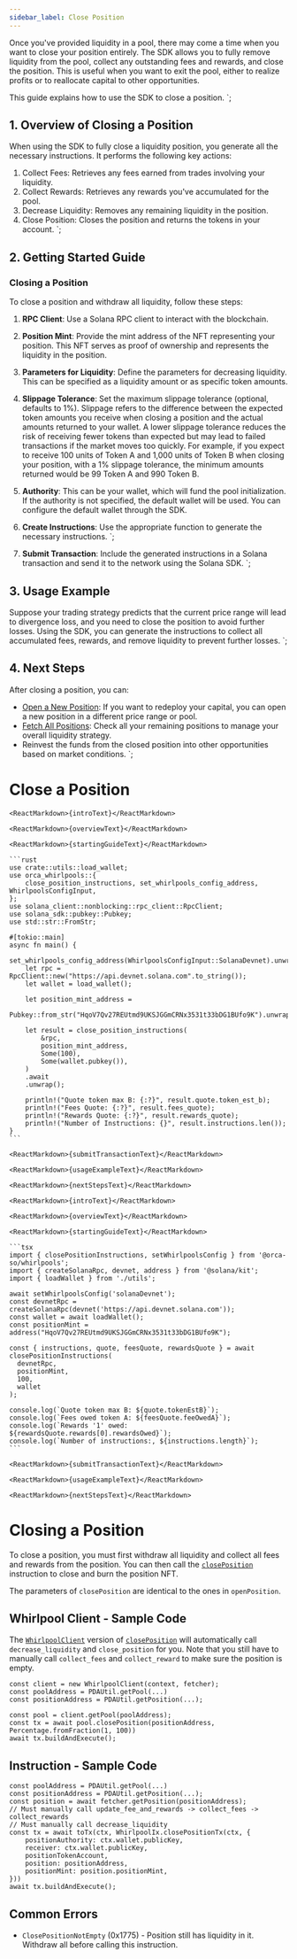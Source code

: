```yaml
---
sidebar_label: Close Position
---
```


Once you've provided liquidity in a pool, there may come a time when you want to close your position entirely. The SDK allows you to fully remove liquidity from the pool, collect any outstanding fees and rewards, and close the position. This is useful when you want to exit the pool, either to realize profits or to reallocate capital to other opportunities.

This guide explains how to use the SDK to close a position.
`;

## 1. Overview of Closing a Position
When using the SDK to fully close a liquidity position, you generate all the necessary instructions. It performs the following key actions:

1. Collect Fees: Retrieves any fees earned from trades involving your liquidity.
2. Collect Rewards: Retrieves any rewards you've accumulated for the pool.
3. Decrease Liquidity: Removes any remaining liquidity in the position.
4. Close Position: Closes the position and returns the tokens in your account.
`;

## 2. Getting Started Guide
### Closing a Position
To close a position and withdraw all liquidity, follow these steps:
1. **RPC Client**: Use a Solana RPC client to interact with the blockchain.
2. **Position Mint**: Provide the mint address of the NFT representing your position. This NFT serves as proof of ownership and represents the liquidity in the position.
3. **Parameters for Liquidity**: Define the parameters for decreasing liquidity. This can be specified as a liquidity amount or as specific token amounts.
4. **Slippage Tolerance**: Set the maximum slippage tolerance (optional, defaults to 1%). Slippage refers to the difference between the expected token amounts you receive when closing a position and the actual amounts returned to your wallet. A lower slippage tolerance reduces the risk of receiving fewer tokens than expected but may lead to failed transactions if the market moves too quickly. For example, if you expect to receive 100 units of Token A and 1,000 units of Token B when closing your position, with a 1% slippage tolerance, the minimum amounts returned would be 99 Token A and 990 Token B.
5. **Authority**: This can be your wallet, which will fund the pool initialization. If the authority is not specified, the default wallet will be used. You can configure the default wallet through the SDK.
6. **Create Instructions**: Use the appropriate function to generate the necessary instructions.
`;

7. **Submit Transaction**: Include the generated instructions in a Solana transaction and send it to the network using the Solana SDK.
`;

## 3. Usage Example
Suppose your trading strategy predicts that the current price range will lead to divergence loss, and you need to close the position to avoid further losses. Using the SDK, you can generate the instructions to collect all accumulated fees, rewards, and remove liquidity to prevent further losses.
`;

## 4. Next Steps
After closing a position, you can:

- [Open a New Position](01-Open%20Position.mdx): If you want to redeploy your capital, you can open a new position in a different price range or pool.
- [Fetch All Positions](02-Fetch%20Positions.mdx): Check all your remaining positions to manage your overall liquidity strategy.
- Reinvest the funds from the closed position into other opportunities based on market conditions.
`;

# Close a Position

<Tabs groupId="sdk-type">
  <TabItem value="rust" label="Rust">

    <ReactMarkdown>{introText}</ReactMarkdown>

    <ReactMarkdown>{overviewText}</ReactMarkdown>

    <ReactMarkdown>{startingGuideText}</ReactMarkdown>

    ```rust
    use crate::utils::load_wallet;
    use orca_whirlpools::{
        close_position_instructions, set_whirlpools_config_address, WhirlpoolsConfigInput,
    };
    use solana_client::nonblocking::rpc_client::RpcClient;
    use solana_sdk::pubkey::Pubkey;
    use std::str::FromStr;

    #[tokio::main]
    async fn main() {
        set_whirlpools_config_address(WhirlpoolsConfigInput::SolanaDevnet).unwrap();
        let rpc = RpcClient::new("https://api.devnet.solana.com".to_string());
        let wallet = load_wallet();

        let position_mint_address =
            Pubkey::from_str("HqoV7Qv27REUtmd9UKSJGGmCRNx3531t33bDG1BUfo9K").unwrap();

        let result = close_position_instructions(
            &rpc,
            position_mint_address,
            Some(100),
            Some(wallet.pubkey()),
        )
        .await
        .unwrap();

        println!("Quote token max B: {:?}", result.quote.token_est_b);
        println!("Fees Quote: {:?}", result.fees_quote);
        println!("Rewards Quote: {:?}", result.rewards_quote);
        println!("Number of Instructions: {}", result.instructions.len());
    }
    ```

    <ReactMarkdown>{submitTransactionText}</ReactMarkdown>

    <ReactMarkdown>{usageExampleText}</ReactMarkdown>

    <ReactMarkdown>{nextStepsText}</ReactMarkdown>

  </TabItem>

  <TabItem value="typescript-kit" label="TypeScript Kit">

    <ReactMarkdown>{introText}</ReactMarkdown>

    <ReactMarkdown>{overviewText}</ReactMarkdown>

    <ReactMarkdown>{startingGuideText}</ReactMarkdown>

    ```tsx
    import { closePositionInstructions, setWhirlpoolsConfig } from '@orca-so/whirlpools';
    import { createSolanaRpc, devnet, address } from '@solana/kit';
    import { loadWallet } from './utils';

    await setWhirlpoolsConfig('solanaDevnet');
    const devnetRpc = createSolanaRpc(devnet('https://api.devnet.solana.com'));
    const wallet = await loadWallet();
    const positionMint = address("HqoV7Qv27REUtmd9UKSJGGmCRNx3531t33bDG1BUfo9K");

    const { instructions, quote, feesQuote, rewardsQuote } = await closePositionInstructions(
      devnetRpc,
      positionMint,
      100,
      wallet
    );

    console.log(`Quote token max B: ${quote.tokenEstB}`);
    console.log(`Fees owed token A: ${feesQuote.feeOwedA}`);
    console.log(`Rewards '1' owed: ${rewardsQuote.rewards[0].rewardsOwed}`);
    console.log(`Number of instructions:, ${instructions.length}`);
    ```

    <ReactMarkdown>{submitTransactionText}</ReactMarkdown>

    <ReactMarkdown>{usageExampleText}</ReactMarkdown>

    <ReactMarkdown>{nextStepsText}</ReactMarkdown>

  </TabItem>

  <TabItem value="typescript-legacy" label="TypeScript Legacy">

  # Closing a Position
  To close a position, you must first withdraw all liquidity and collect all fees and rewards from the position. You can then call the [`closePosition`](https://dev.orca.so/legacy/interfaces/Whirlpool.html#closePosition) instruction to close and burn the position NFT.

  The parameters of `closePosition` are identical to the ones in `openPosition`.

  ## Whirlpool Client - Sample Code
  The [`WhirlpoolClient`](https://dev.orca.so/legacy/interfaces/WhirlpoolClient.html) version of [`closePosition`](https://dev.orca.so/legacy/interfaces/Whirlpool.html#closePosition) will automatically call `decrease_liquidity` and `close_position` for you. Note that you still have to manually call `collect_fees` and `collect_reward` to make sure the position is empty.

  ```tsx
  const client = new WhirlpoolClient(context, fetcher);
  const poolAddress = PDAUtil.getPool(...)
  const positionAddress = PDAUtil.getPosition(...);

  const pool = client.getPool(poolAddress);
  const tx = await pool.closePosition(positionAddress, Percentage.fromFraction(1, 100))
  await tx.buildAndExecute();
  ```

  ## Instruction - Sample Code

  ```tsx
  const poolAddress = PDAUtil.getPool(...)
  const positionAddress = PDAUtil.getPosition(...);
  const position = await fetcher.getPosition(positionAddress);
  // Must manually call update_fee_and_rewards -> collect_fees -> collect_rewards
  // Must manually call decrease_liquidity
  const tx = await toTx(ctx, WhirlpoolIx.closePositionTx(ctx, {
      positionAuthority: ctx.wallet.publicKey,
      receiver: ctx.wallet.publicKey,
      positionTokenAccount,
      position: positionAddress,
      positionMint: position.positionMint,
  }))
  await tx.buildAndExecute();
  ```

  ## Common Errors
  - `ClosePositionNotEmpty` (0x1775) - Position still has liquidity in it. Withdraw all before calling this instruction.

  </TabItem>
</Tabs> 
